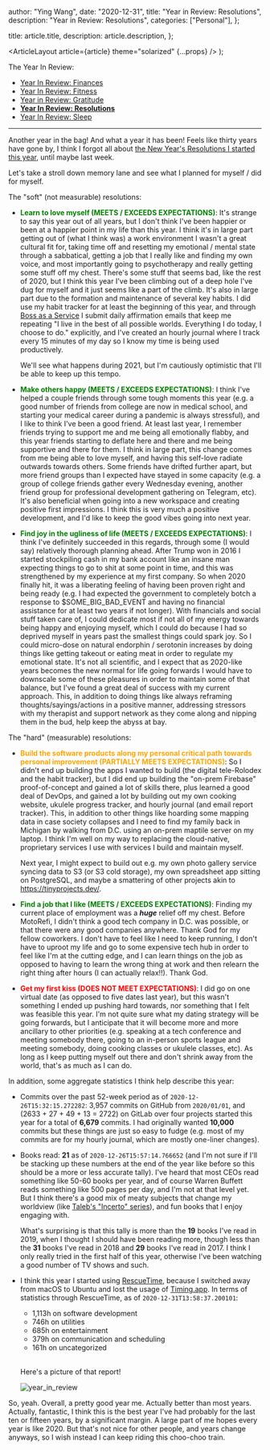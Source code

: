 
  author: "Ying Wang",
  date: "2020-12-31",
  title: "Year in Review: Resolutions",
  description: "Year in Review: Resolutions",
  categories: ["Personal"],
};

  title: article.title,
  description: article.description,
};

  <ArticleLayout article={article} theme="solarized" {...props} />
);

The Year In Review:

- [Year In Review: Finances](/posts/2020/12/31/old_years_resolutions_finances)
- [Year In Review: Fitness](/posts/2020/12/31/old_years_resolutions_fitness)
- [Year in Review:
  Gratitude](/posts/2020/12/31/old_years_resolutions_gratitude)
- [**Year In Review:
  Resolutions**](/posts/2020/12/31/old_years_resolutions_review)
- [Year In Review:
  Sleep](/posts/2020/12/31/old_years_resolutions_sleep_schedule)

---

Another year in the bag! And what a year it has been! Feels like thirty years
have gone by, I think I forgot all about [the New Year's Resolutions I started
this year](/posts/2020/01/01/new_years_resolutions), until maybe last week.

Let's take a stroll down memory lane and see what I planned for myself / did for
myself.

The "soft" (not measurable) resolutions:

- **<span style="color:green">Learn to love myself (MEETS / EXCEEDS
  EXPECTATIONS)</span>**: It's strange to say this year out of all years, but
  I don't think I've been happier or been at a happier point in my life than
  this year. I think it's in large part getting out of (what I think was) a
  work environment I wasn't a great cultural fit for, taking time off and
  resetting my emotional / mental state through a sabbatical, getting a job
  that I really like and finding my own voice, and most importantly going to
  psychotherapy and really getting some stuff off my chest. There's some stuff
  that seems bad, like the rest of 2020, but I think this year I've been
  climbing out of a deep hole I've dug for myself and it just seems like a
  part of the climb. It's also in large part due to the formation and
  maintenance of several key habits. I did use my habit tracker for at least
  the beginning of this year, and through [Boss as a
  Service](https://bossasaservice.life/) I submit daily affirmation emails
  that keep me repeating "I live in the best of all possible worlds.
  Everything I do today, I choose to do." explicitly, and I've created an
  hourly journal where I track every 15 minutes of my day so I know my time is
  being used productively.

  We'll see what happens during 2021, but I'm cautiously optimistic that I'll
  be able to keep up this tempo.

- **<span style="color:green">Make others happy (MEETS / EXCEEDS
  EXPECTATIONS)</span>**: I think I've helped a couple friends through some
  tough moments this year (e.g. a good number of friends from college are now
  in medical school, and starting your medical career during a pandemic is
  always stressful), and I like to think I've been a good friend. At least
  last year, I remember friends trying to support me and me being all
  emotionally flabby, and this year friends starting to deflate here and there
  and me being supportive and there for them. I think in large part, this
  change comes from me being able to love myself, and having this self-love
  radiate outwards towards others. Some friends have drifted further apart,
  but more friend groups than I expected have stayed in some capacity (e.g. a
  group of college friends gather every Wednesday evening, another friend
  group for professional development gathering on Telegram, etc). It's also
  beneficial when going into a new workspace and creating positive first
  impressions. I think this is very much a positive development, and I'd like
  to keep the good vibes going into next year.

- **<span style="color:green">Find joy in the ugliness of life (MEETS /
  EXCEEDS EXPECTATIONS)</span>**: I think I've definitely succeeded in this
  regards, through some (I would say) relatively thorough planning ahead.
  After Trump won in 2016 I started stockpiling cash in my bank account like
  an insane man expecting things to go to shit at some point in time, and this
  was strengthened by my experience at my first company. So when 2020 finally
  hit, it was a liberating feeling of having been proven right and being ready
  (e.g. I had expected the government to completely botch a response to
  $SOME_BIG_BAD_EVENT and having no financial assistance for at least two
  years if not longer). With financials and social stuff taken care of, I
  could dedicate most if not all of my energy towards being happy and enjoying
  myself, which I could do because I had so deprived myself in years past the
  smallest things could spark joy. So I could micro-dose on natural endorphin
  / serotonin increases by doing things like getting takeout or eating meat in
  order to regulate my emotional state. It's not all scientific, and I expect
  that as 2020-like years becomes the new normal for life going forwards I
  would have to downscale some of these pleasures in order to maintain some of
  that balance, but I've found a great deal of success with my current
  approach. This, in addition to doing things like always reframing
  thoughts/sayings/actions in a positive manner, addressing stressors with my
  therapist and support network as they come along and nipping them in the
  bud, help keep the abyss at bay.

The "hard" (measurable) resolutions:

- **<span style="color:orange">Build the software products along my personal
  critical path towards personal improvement (PARTIALLY MEETS
  EXPECTATIONS)</span>**: So I didn't end up building the apps I wanted to
  build (the digital tele-Rolodex and the habit tracker), but I did end up
  building the "on-prem Firebase" proof-of-concept and gained a lot of skills
  there, plus learned a good deal of DevOps, and gained a lot by building out
  my own cooking website, ukulele progress tracker, and hourly journal (and
  email report tracker). This, in addition to other things like hoarding some
  mapping data in case society collapses and I need to find my family back in
  Michigan by walking from D.C. using an on-prem maptile server on my laptop.
  I think I'm well on my way to replacing the cloud-native, proprietary
  services I use with services I build and maintain myself.

  Next year, I might expect to build out e.g. my own photo gallery service
  syncing data to S3 (or S3 cold storage), my own spreadsheet app sitting on
  PostgreSQL, and maybe a smattering of other projects akin to
  https://tinyprojects.dev/.

- **<span style="color:green">Find a job that I like (MEETS / EXCEEDS
  EXPECTATIONS)</span>**: Finding my current place of employment was a
  **_huge_** relief off my chest. Before MotoRefi, I didn't think a good tech
  company in D.C. was possible, or that there were any good companies
  anywhere. Thank God for my fellow coworkers. I don't have to feel like I
  need to keep running, I don't have to uproot my life and go to some
  expensive tech hub in order to feel like I'm at the cutting edge, and I can
  learn things on the job as opposed to having to learn the wrong thing at
  work and then relearn the right thing after hours (I can actually relax!!).
  Thank God.

- **<span style="color:red">Get my first kiss (DOES NOT MEET
  EXPECTATIONS)</span>**: I did go on one virtual date (as opposed to five
  dates last year), but this wasn't something I ended up pushing hard towards,
  nor something that I felt was feasible this year. I'm not quite sure what my
  dating strategy will be going forwards, but I anticipate that it will become
  more and more ancillary to other priorities (e.g. speaking at a tech
  conference and meeting somebody there, going to an in-person sports league
  and meeting somebody, doing cooking classes or ukulele classes, etc). As
  long as I keep putting myself out there and don't shrink away from the
  world, that's as much as I can do.

In addition, some aggregate statistics I think help describe this year:

- Commits over the past 52-week period as of `2020-12-26T15:32:15.272282`: 3,957
  commits on GitHub from `2020/01/01`, and (2633 + 27 + 49 + 13 = 2722) on
  GitLab over four projects started this year for a total of **6,679** commits.
  I had originally wanted **10,000** commits but these things are just so easy
  to fudge (e.g. most of my commits are for my hourly journal, which are mostly
  one-liner changes).

- Books read: **21** as of `2020-12-26T15:57:14.766652` (and I'm not sure if
  I'll be stacking up these numbers at the end of the year like before so this
  should be a more or less accurate tally). I've heard that most CEOs read
  something like 50-60 books per year, and of course Warren Buffett reads
  something like 500 pages per day, and I'm not at that level yet. But I think
  there's a good mix of meaty subjects that change my worldview (like [Taleb's
  "Incerto" series](http://localhost:1313/posts/2020/04/09/the_black_swan/)),
  and fun books that I enjoy engaging with.

  What's surprising is that this tally is more than the **19** books I've read
  in 2019, when I thought I should have been reading more, though less than the
  **31** books I've read in 2018 and **29** books I've read in 2017. I think I
  only really tried in the first half of this year, otherwise I've been watching
  a good number of TV shows and such.

- I think this year I started using
  [RescueTime](https://www.rescuetime.com/dashboard), because I switched away
  from macOS to Ubuntu and lost the usage of
  [Timing.app](https://timingapp.com/?lang=en). In terms of statistics through
  RescueTime, as of `2020-12-31T13:58:37.200101`:

  - 1,113h on software development
  - 746h on utilities
  - 685h on entertainment
  - 379h on communication and scheduling
  - 161h on uncategorized

  <br />

  Here's a picture of that report!

  ![year_in_review](/img/posts/2020/12/31/year_in_review.png)

So, yeah. Overall, a pretty good year me. Actually better than most years.
Actually, fantastic, I think this is the best year I've had probably for the
last ten or fifteen years, by a significant margin. A large part of me hopes
every year is like 2020. But that's not nice for other people, and years change
anyways, so I wish instead I can keep riding this choo-choo train.
